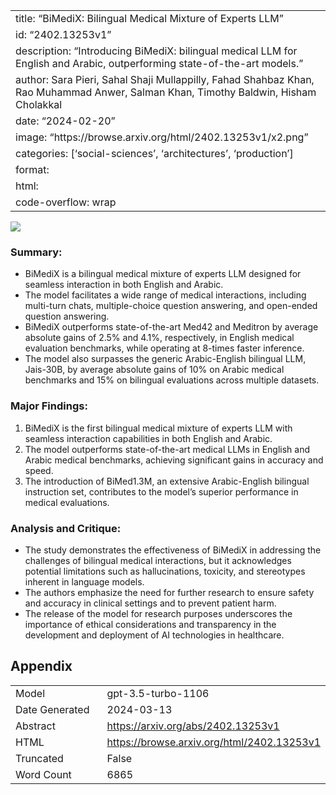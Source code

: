 
---
title: "BiMediX: Bilingual Medical Mixture of Experts LLM"
id: "2402.13253v1"
description: "Introducing BiMediX: bilingual medical LLM for English and Arabic, outperforming state-of-the-art models."
author: Sara Pieri, Sahal Shaji Mullappilly, Fahad Shahbaz Khan, Rao Muhammad Anwer, Salman Khan, Timothy Baldwin, Hisham Cholakkal
date: "2024-02-20"
image: "https://browse.arxiv.org/html/2402.13253v1/x2.png"
categories: ['social-sciences', 'architectures', 'production']
format:
  html:
    code-overflow: wrap
---

![](https://browse.arxiv.org/html/2402.13253v1/x2.png)

### **Summary:**
- BiMediX is a bilingual medical mixture of experts LLM designed for seamless interaction in both English and Arabic.
- The model facilitates a wide range of medical interactions, including multi-turn chats, multiple-choice question answering, and open-ended question answering.
- BiMediX outperforms state-of-the-art Med42 and Meditron by average absolute gains of 2.5% and 4.1%, respectively, in English medical evaluation benchmarks, while operating at 8-times faster inference.
- The model also surpasses the generic Arabic-English bilingual LLM, Jais-30B, by average absolute gains of 10% on Arabic medical benchmarks and 15% on bilingual evaluations across multiple datasets.

### Major Findings:
1. BiMediX is the first bilingual medical mixture of experts LLM with seamless interaction capabilities in both English and Arabic.
2. The model outperforms state-of-the-art medical LLMs in English and Arabic medical benchmarks, achieving significant gains in accuracy and speed.
3. The introduction of BiMed1.3M, an extensive Arabic-English bilingual instruction set, contributes to the model's superior performance in medical evaluations.

### Analysis and Critique:
- The study demonstrates the effectiveness of BiMediX in addressing the challenges of bilingual medical interactions, but it acknowledges potential limitations such as hallucinations, toxicity, and stereotypes inherent in language models.
- The authors emphasize the need for further research to ensure safety and accuracy in clinical settings and to prevent patient harm.
- The release of the model for research purposes underscores the importance of ethical considerations and transparency in the development and deployment of AI technologies in healthcare.

## Appendix

|          |          |
|----------|----------|
| Model     | gpt-3.5-turbo-1106       |
| Date Generated     | 2024-03-13       |
| Abstract | [https://arxiv.org/abs/2402.13253v1](https://arxiv.org/abs/2402.13253v1)        |
| HTML     | [https://browse.arxiv.org/html/2402.13253v1](https://browse.arxiv.org/html/2402.13253v1)       |
| Truncated       | False       |
| Word Count       | 6865       |